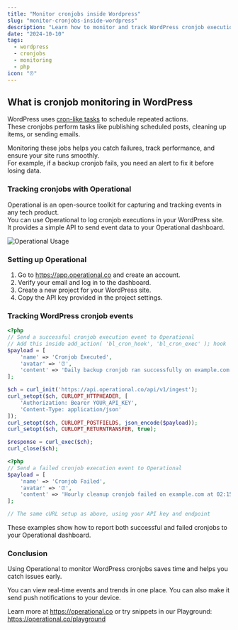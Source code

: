 ```yaml
---
title: "Monitor cronjobs inside Wordpress"
slug: "monitor-cronjobs-inside-wordpress"
description: "Learn how to monitor and track WordPress cronjob executions using Operational.co to ensure scheduled tasks run reliably and catch failures."
date: "2024-10-10"
tags:
  - wordpress
  - cronjobs
  - monitoring
  - php
icon: "⏰"
---
```


## What is cronjob monitoring in WordPress

WordPress uses [cron-like tasks](https://developer.wordpress.org/plugins/cron/) to schedule repeated actions.  
These cronjobs perform tasks like publishing scheduled posts, cleaning up items, or sending emails.  

Monitoring these jobs helps you catch failures, track performance, and ensure your site runs smoothly.  
For example, if a backup cronjob fails, you need an alert to fix it before losing data.

### Tracking cronjobs with Operational

Operational is an open-source toolkit for capturing and tracking events in any tech product.  
You can use Operational to log cronjob executions in your WordPress site.  
It provides a simple API to send event data to your Operational dashboard.

![Operational Usage](https://operational.co/images/misc/ops-usage.jpg)

### Setting up Operational

1. Go to https://app.operational.co and create an account.  
2. Verify your email and log in to the dashboard.  
3. Create a new project for your WordPress site.  
4. Copy the API key provided in the project settings.

### Tracking WordPress cronjob events

```php
<?php
// Send a successful cronjob execution event to Operational
// Add this inside add_action( 'bl_cron_hook', 'bl_cron_exec' ); hook
$payload = [
    'name' => 'Cronjob Executed',
    'avatar' => '⏰',
    'content' => 'Daily backup cronjob ran successfully on example.com at 03:00 AM'
];

$ch = curl_init('https://api.operational.co/api/v1/ingest');
curl_setopt($ch, CURLOPT_HTTPHEADER, [
    'Authorization: Bearer YOUR_API_KEY',
    'Content-Type: application/json'
]);
curl_setopt($ch, CURLOPT_POSTFIELDS, json_encode($payload));
curl_setopt($ch, CURLOPT_RETURNTRANSFER, true);

$response = curl_exec($ch);
curl_close($ch);
```

```php
<?php
// Send a failed cronjob execution event to Operational
$payload = [
    'name' => 'Cronjob Failed',
    'avatar' => '⏰',
    'content' => 'Hourly cleanup cronjob failed on example.com at 02:15 AM'
];

// The same cURL setup as above, using your API key and endpoint
```

These examples show how to report both successful and failed cronjobs to your Operational dashboard.

### Conclusion

Using Operational to monitor WordPress cronjobs saves time and helps you catch issues early.
 
You can view real-time events and trends in one place. You can also make it send push notifications to your device.

Learn more at https://operational.co or try snippets in our Playground: https://operational.co/playground